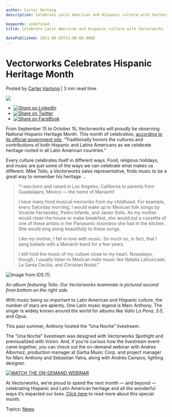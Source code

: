 ```yaml
---
author: Carter Hartong
description: Celebrate Latin American and Hispanic culture with Vectorworks for Hispanic Heritage Month.

keywords: undefined
title: Celebrate Latin American and Hispanic culture with Vectorworks for Hispanic Heritage Month.
 
datePublished: 2021-09-20T13:00:00.000Z
---
```

  

# Vectorworks Celebrates Hispanic Heritage Month

 Posted by [Carter Hartong](https://blog.vectorworks.net/author/carter-hartong) | 3 min read time 

![](https://blog.vectorworks.net/hubfs/Blog%20Images/210824_WED/Screen%20Shot%202021-08-24%20at%2010.23.01%20AM.png) 

* [![Share on LinkedIn](https://2659751.fs1.hubspotusercontent-na1.net/hubfs/2659751/michaelDemo/share-LI.png)](http://www.linkedin.com/shareArticle?mini=true&url=https%3A%2F%2Fblog.vectorworks.net%2Fvectorworks-honors-hispanic-and-latino-music)
* [![Share on Twitter](https://2659751.fs1.hubspotusercontent-na1.net/hubfs/2659751/michaelDemo/share-TW.png)](https://www.twitter.com/share?text=Vectorworks%20Celebrates%20Hispanic%20Heritage%20Month&url=https%3A%2F%2Fblog.vectorworks.net%2Fvectorworks-honors-hispanic-and-latino-music&via=PMGTweets)
* [![Share on FaceBook](https://2659751.fs1.hubspotusercontent-na1.net/hubfs/2659751/michaelDemo/share-FB.png)](https://www.facebook.com/sharer/sharer.php?u=https%3A%2F%2Fblog.vectorworks.net%2Fvectorworks-honors-hispanic-and-latino-music)

From September 15 to October 15, Vectorworks will proudly be observing National Hispanic Heritage Month. This month of celebration, [according to its official government site](https://hispanicheritagemonth.gov/), “Traditionally honors the cultures and contributions of both Hispanic and Latino Americans as we celebrate heritage rooted in all Latin American countries.”

Every culture celebrates itself in different ways. Food, religious holidays, and music are just some of the ways we can celebrate what makes us different. Mike Tello, a Vectorworks sales representative, finds music to be a great way to remember his heritage ... 

> “I was born and raised in Los Angeles, California to parents from Guadalajara, Mexico — the home of Mariachi!
> 
> I have many fond musical memories from my childhood. For example, every Saturday morning, I would wake up to Mexican folk songs by Vicente Fernandez, Pedro Infante, and Javier Solis. As my mother would clean the house or make breakfast, she would put a cassette of one of these artists in her Panasonic boombox she had in the kitchen. She would sing along beautifully to these songs.
> 
> Like my mother, I fell in love with music. So much so, in fact, that I sang ballads with a Mariachi band for a few years.
> 
> I still hold the music of my culture close to my heart. Nowadays, though, I usually listen to Mexican indie music like Natalia Lafourcade, La Santa Cecilia, and Christian Nodal.”

![Image from iOS (1)](https://blog.vectorworks.net/hs-fs/hubfs/Blog%20Images/210910_Hispanic%20Heritage%20Month/Image%20from%20iOS%20(1).jpg?width=571&name=Image%20from%20iOS%20(1).jpg)

_An album featuring Tello. Our Vectorworks teammate is pictured second from bottom on the right side._

With music being so important to Latin American and Hispanic culture, the number of stars are aplenty. One Latin music legend is Marc Anthony. The singer is widely known around the world for albums like _Valio La Pena, 3.0,_ and _Opus_.

This past summer, Anthony hosted the “Una Noche” livestream.

The “Una Noche” livestream was designed with Vectorworks Spotlight and previsualized with Vision. And, if you’re curious how the livestream event came together, you can check out the on-demand webinar with Andres Albornoz, production manager at Garba Music Corp. and project manager for Marc Anthony and Sebastian Yatra, along with Andrés Campos, lighting designer.

[![WATCH THE ON-DEMAND WEBINAR](https://no-cache.hubspot.com/cta/default/3018241/f7587ec4-7387-41db-aecb-200472132ddb.png)](https://cta-redirect.hubspot.com/cta/redirect/3018241/f7587ec4-7387-41db-aecb-200472132ddb) 

At Vectorworks, we’re proud to spend the next month — and beyond — celebrating Hispanic and Latin American heritage and all the wonderful ways it’s impacted our lives. [Click here](https://www.nps.gov/subjects/npscelebrates/hispanic-heritage-month.htm) to read more about this special month. 

 Topics: [News](https://blog.vectorworks.net/topic/news) 

  
